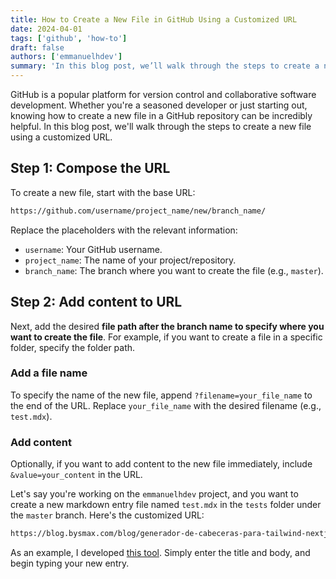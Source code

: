 ```yaml
---
title: How to Create a New File in GitHub Using a Customized URL
date: 2024-04-01
tags: ['github', 'how-to']
draft: false
authors: ['emmanuelhdev']
summary: 'In this blog post, we’ll walk through the steps to create a new file in github using a customized URL.'
---
```

GitHub is a popular platform for version control and collaborative software development. Whether you're a seasoned developer or just starting out, knowing how to create a new file in a GitHub repository can be incredibly helpful. In this blog post, we'll walk through the steps to create a new file using a customized URL.

## Step 1: Compose the URL

To create a new file, start with the base URL:

```markdown
https://github.com/username/project_name/new/branch_name/
```

Replace the placeholders with the relevant information:

- `username`: Your GitHub username.
- `project_name`: The name of your project/repository.
- `branch_name`: The branch where you want to create the file (e.g., `master`).

## Step 2: Add content to URL

Next, add the desired **file path after the branch name to specify where you want to create the file**. For example, if you want to create a file in a specific folder, specify the folder path.

### Add a file name

To specify the name of the new file, append `?filename=your_file_name` to the end of the URL. Replace `your_file_name` with the desired filename (e.g., `test.mdx`).

### Add content

Optionally, if you want to add content to the new file immediately, include `&value=your_content` in the URL.

Let's say you're working on the `emmanuelhdev` project, and you want to create a new markdown entry file named `test.mdx` in the `tests` folder under the `master` branch. Here's the customized URL:

```markdown
https://blog.bysmax.com/blog/generador-de-cabeceras-para-tailwind-nextjs-starter-blog
```

As an example, I developed [this tool](https://blog.bysmax.com/blog/generador-de-cabeceras-para-tailwind-nextjs-starter-blog). Simply enter the title and body, and begin typing your new entry.
